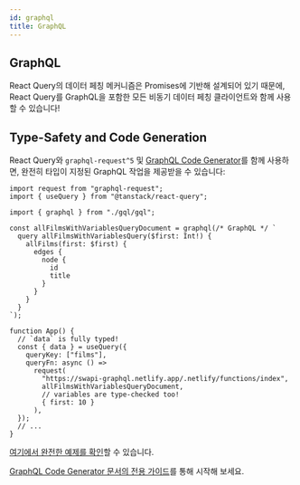 ```yaml
---
id: graphql
title: GraphQL
---
```


## GraphQL

React Query의 데이터 페칭 메커니즘은 Promises에 기반해 설계되어 있기 때문에, React Query를 GraphQL을 포함한 모든 비동기 데이터 페칭 클라이언트와 함께 사용할 수 있습니다!

[//]: # "Codegen"

## Type-Safety and Code Generation

React Query와 `graphql-request^5` 및 [GraphQL Code Generator](https://graphql-code-generator.com/)를 함께 사용하면, 완전히 타입이 지정된 GraphQL 작업을 제공받을 수 있습니다:

```tsx
import request from "graphql-request";
import { useQuery } from "@tanstack/react-query";

import { graphql } from "./gql/gql";

const allFilmsWithVariablesQueryDocument = graphql(/* GraphQL */ `
  query allFilmsWithVariablesQuery($first: Int!) {
    allFilms(first: $first) {
      edges {
        node {
          id
          title
        }
      }
    }
  }
`);

function App() {
  // `data` is fully typed!
  const { data } = useQuery({
    queryKey: ["films"],
    queryFn: async () =>
      request(
        "https://swapi-graphql.netlify.app/.netlify/functions/index",
        allFilmsWithVariablesQueryDocument,
        // variables are type-checked too!
        { first: 10 }
      ),
  });
  // ...
}
```

[여기에서 완전한 예제를 확인](https://github.com/dotansimha/graphql-code-generator/tree/7c25c4eeb77f88677fd79da557b7b5326e3f3950/examples/front-end/react/tanstack-react-query)할 수 있습니다.

[GraphQL Code Generator 문서의 전용 가이드](https://www.the-guild.dev/graphql/codegen/docs/guides/react-vue)를 통해 시작해 보세요.

[//]: # "Codegen"
